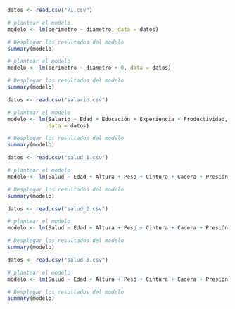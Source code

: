 ```r
datos <- read.csv("PI.csv")

# plantear el modelo
modelo <- lm(perimetro ~ diametro, data = datos)

# Desplegar los resultados del modelo
summary(modelo)
```


```r
# plantear el modelo
modelo <- lm(perimetro ~ diametro + 0, data = datos)

# Desplegar los resultados del modelo
summary(modelo)
```

```r
datos <- read.csv("salario.csv")

# plantear el modelo
modelo <- lm(Salario ~ Edad + Educación + Experiencia + Productividad, 
             data = datos)

# Desplegar los resultados del modelo
summary(modelo)

```

```r
datos <- read.csv("salud_1.csv")

# plantear el modelo
modelo <- lm(Salud ~ Edad + Altura + Peso + Cintura + Cadera + Presión.Sistólica + Presión.Diastólica, data = datos)

# Desplegar los resultados del modelo
summary(modelo)

```

```r
datos <- read.csv("salud_2.csv")

# plantear el modelo
modelo <- lm(Salud ~ Edad + Altura + Peso + Cintura + Cadera + Presión.Sistólica + Presión.Diastólica, data = datos)

# Desplegar los resultados del modelo
summary(modelo)

```

```r
datos <- read.csv("salud_3.csv")

# plantear el modelo
modelo <- lm(Salud ~ Edad + Altura + Peso + Cintura + Cadera + Presión.Sistólica + Presión.Diastólica + Sexo, data = datos)

# Desplegar los resultados del modelo
summary(modelo)

```
